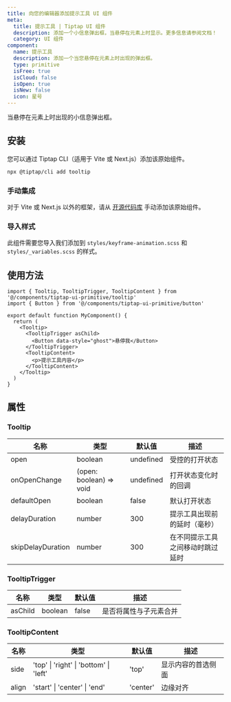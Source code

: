 ```yaml
---
title: 向您的编辑器添加提示工具 UI 组件
meta:
  title: 提示工具 | Tiptap UI 组件
  description: 添加一个小信息弹出框，当悬停在元素上时显示。更多信息请参阅文档！
  category: UI 组件
component:
  name: 提示工具
  description: 添加一个当您悬停在元素上时出现的弹出框。
  type: primitive
  isFree: true
  isCloud: false
  isOpen: true
  isNew: false
  icon: 星号
---
```



当悬停在元素上时出现的小信息弹出框。

<CodeDemo
  isScrollable
  isSmall
  src="https://template.tiptap.dev/preview/tiptap-ui-primitive/tooltip"
/>

## 安装
您可以通过 Tiptap CLI（适用于 Vite 或 Next.js）添加该原始组件。

```bash
npx @tiptap/cli add tooltip
```

### 手动集成
对于 Vite 或 Next.js 以外的框架，请从 [开源代码库](https://github.com/ueberdosis/tiptap-ui-components/tree/main/apps/web/src/components/tiptap-ui-primitive/tooltip) 手动添加该原始组件。

### 导入样式

此组件需要您导入我们添加到 `styles/keyframe-animation.scss` 和 `styles/_variables.scss` 的样式。

## 使用方法

```tsx
import { Tooltip, TooltipTrigger, TooltipContent } from '@/components/tiptap-ui-primitive/tooltip'
import { Button } from '@/components/tiptap-ui-primitive/button'

export default function MyComponent() {
  return (
    <Tooltip>
      <TooltipTrigger asChild>
        <Button data-style="ghost">悬停我</Button>
      </TooltipTrigger>
      <TooltipContent>
        <p>提示工具内容</p>
      </TooltipContent>
    </Tooltip>
  )
}
```

## 属性

### Tooltip

| 名称              | 类型                    | 默认值   | 描述                                   |
|-------------------|------------------------|----------|----------------------------------------|
| open              | boolean                | undefined| 受控的打开状态                        |
| onOpenChange      | (open: boolean) => void| undefined| 打开状态变化时的回调                  |
| defaultOpen       | boolean                | false    | 默认打开状态                          |
| delayDuration     | number                 | 300      | 提示工具出现前的延时（毫秒）           |
| skipDelayDuration | number                 | 300      | 在不同提示工具之间移动时跳过延时      |

### TooltipTrigger

| 名称    | 类型    | 默认值 | 描述                           |
|---------|---------|-------|---------------------------------|
| asChild | boolean | false | 是否将属性与子元素合并         |

### TooltipContent

| 名称  | 类型                                   | 默认值  | 描述                           |
|-------|----------------------------------------|---------|---------------------------------|
| side  | 'top' \| 'right' \| 'bottom' \| 'left' | 'top'   | 显示内容的首选侧面             |
| align | 'start' \| 'center' \| 'end'           | 'center'| 边缘对齐                       |